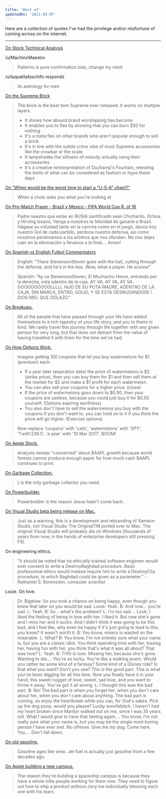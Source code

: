 ```yaml
---
title: 'Best of'
updatedOn: '2021-03-07'
---
```


Here are a collection of quotes I’ve had the privilege and/or misfortune of coming across on the internet.

---

[On Stock Technical Analysis](https://www.reddit.com/r/wallstreetbets/comments/lw7z8v/update_gme_broke_through_the_pennant_next_stop_is/gpftqkc/)

/u/MachinoMaestro

> Patterns is pure confirmation bias, change my mind

/u/laqualitafaschifo responds

> its astrology for men

[On the Supreme Brick](https://www.reddit.com/r/streetwear/comments/9dt12o/why_supreme_can_not_register_its_trademark/e5jupgx/)

> The brick is the best item Supreme ever released.
> It works on multiple layers:
>
> - It shows how absurd brand worshipping has become
> - It enables you to flex by showing that you can burn $50 for nothing
> - It's a meta flex on other brands who aren't popular enough to sell a brick
> - It's in line with the subtle crime vibe of most Supreme accessories like the crowbar or the scale
> - It lampshades the silliness of nobody actually using their accessories
> - It's a creative reinterpretation of Duchamp's Fountain, retesting the limits of what can be considered as fashion or hype these days

[On "When would be the worst time to start a "U-S-A" chant?"](https://www.reddit.com/r/AskReddit/comments/9igkot/when_would_be_the_worst_time_to_start_a_usa_chant/e6jjft7/)

> When a cholo asks you what you're looking at

[On Pre-Match Prayer - Brazil v Mexico - FIFA World Cup R. of 16](https://www.reddit.com/r/LigaMX/comments/8va31z/prematch_thread_brazil_vs_mexico_fifa_world_cup_r/e1mdndq/)

> Padre nuestro que estas en RUSIA santificado sean Chicharito, Ochoa y Hirving lozano, Venga a nosotros la felicidad de ganarle a Brazil. Hágase su voluntad tanto en la cancha como en el juego, danos hoy nuestro Gol de cada partido, perdona nuestra defensa, así como nosotros perdonamos a los arbitros que nos ofenden. No nos dejes caer en la eliminación y llevanos a la final.... Amen!

[On Spanish vs English Futbol Commentators](https://www.reddit.com/r/LatinoPeopleTwitter/comments/8r2go2/goooooooooooooooooooool/e0ogd1c/)

> English: "There StevensonSteven goes with the ball, cutting through the defense, and he's in the box. Wow, what a player. He scores!"

> Spanish: "Ay va StevensonSteven, El Muchacho Heroe, entrando por la derecha, esta adentro de la caja, AY VA, AY VA, AY VA. GOOOOOOOOOLLLLL HIJO DE SU PUTA MADRE, ADENTRO DE LA CAJA, SIN MARCA, ENTRO, GOLIO, Y SE ESTA DESNUDANDOSE ! DIOS MIO. QUE GOLAZO."

[On Breakups.](https://www.reddit.com/r/LifeProTips/comments/8nridy/lpt_when_you_go_on_vacation_bring_a_new/dzy05rk/)

> All of the people that have passed through your life have added themselves to a rich tapestry of your life story, and you to theirs in kind. We rarely travel this journey through life together with any given person for very long, but that does not detract from the value of having travelled it with them for the time we've had.

[On How Options Work.](https://www.reddit.com/r/wallstreetbets/comments/5xw74h/what_were_your_moves_today_march_6_2017/deld7pu/)

> Imagine getting 100 coupons that let you buy watermelons for $1 (premium) each.
>
> - If a year later (expiration date) the price of watermelons is $2 (strike price), then you can buy them for $1 and then sell them at the market for $2 and make a $1 profit for each watermelon.
> - You can also sell your coupons for a higher price. (close)
> - If the price of watermelons goes down to $0.50, then your coupons are useless, because you could just buy it for $0.50 yourself. (Options expiring worthless)
> - You also don't have to sell the watermelons you buy with the coupons if you don't want to, you can hold on to it if you think the price will go higher. (Exercise options)

> Now replace 'coupons' with 'calls', 'watermelons' with 'SPY', '$1' with '$239.5', 'a year' with '10 Mar 2017'.
> BOOM!

[On Apple Stock.](https://news.ycombinator.com/user?id=archmikhail)

> Analysts remain "concerned" about $AAPL growth because world forests cannot produce enough paper for how much cash $AAPL continues to print.

[On Garbage Collection.](https://www.reddit.com/r/ProgrammerHumor/comments/5xunky/when_you_forget_that_c_doesnt_have_garbage/del7on9/)

> } is the only garbage collector you need.

[On Powerbuilder.](https://www.reddit.com/r/ProgrammerHumor/comments/5xr57c/i_was_given_this_after_being_hired_to_support/dekg5k2/)

> Powerbuilder is the reason Jesus hasn't come back.

[On Visual Studio beta being release on Mac.](https://www.reddit.com/r/programming/comments/5da1oa/visual_studio_for_mac_preview_download/da2w99m/?context=3)

> Just as a warning, this is a development and rebranding of Xamarin Studio, not Visual Studio The OriginalTM ported over to Mac.
> The original Visual Studio will probably die on Windows (thousands of years from now, in the hands of enterprise developers still pressing F5).

On engineering ethics.

> "It should be noted that no ethically-trained software engineer would ever consent to write a DestroyBaghdad procedure. Basic professional ethics would instead require him to write a DestroyCity procedure, to which Baghdad could be given as a parameter." - Nathaniel S. Borenstein, computer scientist

Louie. On love.

> Dr. Bigelow: So you took a chance on being happy, even though you knew that later on you would be sad.
> Louie: Yeah.
> B: And now... you're sad.
> L: Yeah.
> B: So... what's the problem?
> L: I'm too sad.... Look, I liked the feeling of being in love with her. I liked it. But now she's gone and I miss her and it sucks. And I didn't think it was going to be this bad, and I feel like, why even be happy if it's just going to lead to this, you know? It wasn't worth it.
> B: You know, misery is wasted on the miserable.
> L: What?
> B: You know, I'm not entirely sure what your name is, but you are a classic idiot. You think spending time with her, kissing her, having fun with her, you think that's what it was all about? That was love?
> L: Yeah.
> B: THIS is love. Missing her, because she's gone. Wanting to die.... You're so lucky. You're like a walking poem. Would you rather be some kind of a fantasy? Some kind of a Disney ride? Is that what you want? Don't you see? This is the good part. This is what you've been digging for all this time. Now you finally have it in your hand, this sweet nugget of love, sweet, sad love, and you want to throw it away. You've got it all wrong.
> L: I thought this was the bad part.
> B: No! The bad part is when you forget her, when you don't care about her, when you don't care about anything. The bad part is coming, so enjoy the heartbreak while you can, for God's sakes. Pick up the dog poop, would you please? Lucky sonofabitch. I haven't had my heart broken since Marilyn walked out on me, since I was 35 years old. What I would give to have that feeling again.... You know, I'm not really sure what your name is, but you may be the single most boring person I have ever met. No offense. Give me my dog. Come here. You.... Don't fall down.

[On old gasoline.](https://www.reddit.com/r/BuyItForLife/comments/5mgjxq/17_years_old_and_not_cranked_since_last_january/dc3i7mx/?context=3)

> Gasoline ages like wine. Jet fuel is actually just gasoline from a few decades ago.

[On Apple building a new campus.](https://www.reddit.com/r/apple/comments/59bym2/apple_expected_to_report_first_annual_revenue/d97xyv2/?context=3)

> The reason they're building a spaceship campus is because they have a whole lotta people working for them now. They need to figure out how to ship a product without Jony Ive individually blessing each one with his tears.
